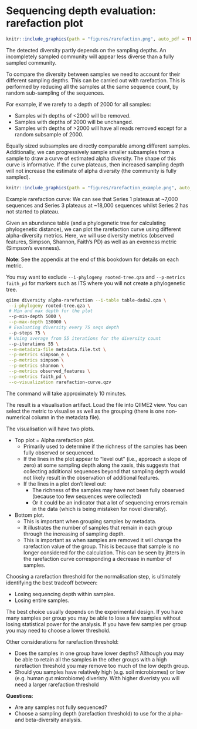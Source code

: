 #  Sequencing depth evaluation: rarefaction plot
```r
knitr::include_graphics(path = "figures/rarefaction.png", auto_pdf = TRUE)
``` 

The detected diversity partly depends on the sampling depths. An incompletely sampled community will appear less diverse than a fully sampled community. 

To compare the diversity between samples we need to account for their different sampling depths. This can be carried out with rarefaction. 
This is performed by reducing all the samples at the same sequence count, by random sub-sampling of the sequences.

For example, if we rarefy to a depth of 2000 for all samples:

- Samples with depths of <2000 will be removed.
- Samples with depths of 2000 will be unchanged.
- Samples with depths of >2000 will have all reads removed except for a random subsample of 2000.

Equally sized subsamples are directly comparable among different samples. Additionally, we can progressively sample smaller subsamples from a sample to draw a curve of estimated alpha diversity. The shape of this curve is informative. If the curve plateaus, then increased sampling depth will not increase the estimate of alpha diversity (the community is fully sampled). 

```r
knitr::include_graphics(path = "figures/rarefaction_example.png", auto_pdf = TRUE)
``` 
Example rarefaction curve: We can see that Series 1 plateaus at ~7,000 sequences and Series 3 plateaus at ~18,000 sequences whilst Series 2 has not started to plateau.

Given an abundance table (and a phylogenetic tree for calculating phylogenetic distance), we can plot the rarefaction curve using different alpha-diversity metrics. Here, we will use diversity metrics (observed features, Simpson, Shannon, Faith’s PD) as well as an evenness metric (Simpson’s evenness).

__Note__: See the appendix at the end of this bookdown for details on each metric.

You may want to exclude `--i-phylogeny rooted-tree.qza` and `--p-metrics faith_pd` for markers such as ITS where you will not create a phylogenetic tree.

```bash
qiime diversity alpha-rarefaction --i-table table-dada2.qza \
 --i-phylogeny rooted-tree.qza \
 # Min and max depth for the plot
 --p-min-depth 5000 \
 --p-max-depth 130000 \
 # Evaluating diversity every 75 seqs depth
 --p-steps 75 \
 # Using average from 55 iterations for the diversity count
 --p-iterations 55 \
 --m-metadata-file metadata.file.txt \
 --p-metrics simpson_e \
 --p-metrics simpson \
 --p-metrics shannon \
 --p-metrics observed_features \
 --p-metrics faith_pd \
 --o-visualization rarefaction-curve.qzv
```

The command will take approximately 10 minutes.

The result is a visualisation artifact. Load the file into QIIME2 view. You can select the metric to visualise as well as the grouping (there is one non-numerical column in the metadata file).

The visualisation will have two plots. 

- Top plot = Alpha rarefaction plot.
   - Primarily used to determine if the richness of the samples has been fully observed or sequenced. 
   - If the lines in the plot appear to “level out” (i.e., approach a slope of zero) at some sampling depth along the xaxis, this suggests that collecting additional sequences beyond that sampling depth would not likely result in the observation of additional features. 
   - If the lines in a plot don’t level out:
      - The richness of the samples  may have not been fully observed (because too few sequences were collected)
      - Or it could be an indicator that a lot of sequencing errors remain in the data (which is being mistaken for novel diversity).
- Bottom plot.
   - This is important when grouping samples by metadata.
   - It illustrates the number of samples that remain in each group through the increasing of sampling depth.
   - This is important as when samples are removed it will change the rarefaction value of the group. This is because that sample is no longer considered for the calculation. This can be seen by jitters in the rarefaction curve corresponding a decrease in number of samples.

Choosing a rarefaction threshold for the normalisation step, is ultimately identifying the best tradeoff between:

- Losing sequencing depth within samples.
- Losing entire samples.

The best choice usually depends on the experimental design. If you have many samples per group you may be able to lose a few samples without losing statistical power for the analysis. If you have few samples per group you may need to choose a lower threshold.

Other considerations for rarefaction threshold:

- Does the samples in one group have lower depths? Although you may be able to retain all the samples in the other groups with a high rarefaction threshold you may remove too much of the low depth group.
- Should you samples have relatively high (e.g. soil microbiomes) or low (e.g. human gut microbiome) diveristy. With higher diveristy you will need a larger rarefaction threshold

__Questions__: 

- Are any samples not fully sequenced? 
- Choose a sampling depth (rarefaction threshold) to use for the alpha- and beta-diversity analysis.